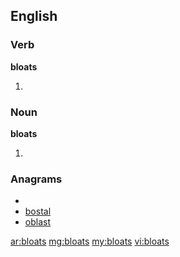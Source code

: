 ==English==

===Verb===
'''bloats'''

# {{third-person singular of|[[bloat]]}}


===Noun===
'''bloats'''
# {{plural of|[[bloat]]}}

===Anagrams===
* {{alphagram|ablost}}
* [[bostal#English|bostal]]
* [[oblast#English|oblast]]

[[ar:bloats]]
[[mg:bloats]]
[[my:bloats]]
[[vi:bloats]]